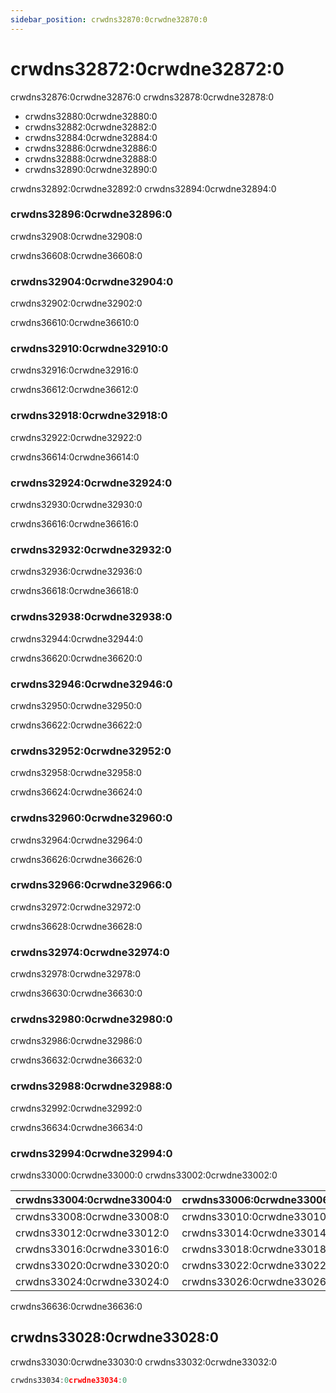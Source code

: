 ```yaml
---
sidebar_position: crwdns32870:0crwdne32870:0
---
```


# crwdns32872:0crwdne32872:0

crwdns32876:0crwdne32876:0 crwdns32878:0crwdne32878:0

- crwdns32880:0crwdne32880:0
- crwdns32882:0crwdne32882:0
- crwdns32884:0crwdne32884:0
- crwdns32886:0crwdne32886:0
- crwdns32888:0crwdne32888:0
- crwdns32890:0crwdne32890:0

crwdns32892:0crwdne32892:0 crwdns32894:0crwdne32894:0

### crwdns32896:0crwdne32896:0

crwdns32908:0crwdne32908:0

crwdns36608:0crwdne36608:0

### crwdns32904:0crwdne32904:0

crwdns32902:0crwdne32902:0

crwdns36610:0crwdne36610:0<br/>

### crwdns32910:0crwdne32910:0

crwdns32916:0crwdne32916:0

crwdns36612:0crwdne36612:0

### crwdns32918:0crwdne32918:0

crwdns32922:0crwdne32922:0

crwdns36614:0crwdne36614:0<br/>

### crwdns32924:0crwdne32924:0

crwdns32930:0crwdne32930:0

crwdns36616:0crwdne36616:0

### crwdns32932:0crwdne32932:0

crwdns32936:0crwdne32936:0

crwdns36618:0crwdne36618:0<br/>

### crwdns32938:0crwdne32938:0

crwdns32944:0crwdne32944:0

crwdns36620:0crwdne36620:0

### crwdns32946:0crwdne32946:0

crwdns32950:0crwdne32950:0

crwdns36622:0crwdne36622:0<br/>

### crwdns32952:0crwdne32952:0

crwdns32958:0crwdne32958:0

crwdns36624:0crwdne36624:0

### crwdns32960:0crwdne32960:0

crwdns32964:0crwdne32964:0

crwdns36626:0crwdne36626:0<br/>

### crwdns32966:0crwdne32966:0

crwdns32972:0crwdne32972:0

crwdns36628:0crwdne36628:0

### crwdns32974:0crwdne32974:0

crwdns32978:0crwdne32978:0

crwdns36630:0crwdne36630:0<br/>

### crwdns32980:0crwdne32980:0

crwdns32986:0crwdne32986:0

crwdns36632:0crwdne36632:0

### crwdns32988:0crwdne32988:0

crwdns32992:0crwdne32992:0

crwdns36634:0crwdne36634:0<br/>

### crwdns32994:0crwdne32994:0

crwdns33000:0crwdne33000:0 crwdns33002:0crwdne33002:0

| crwdns33004:0crwdne33004:0 | crwdns33006:0crwdne33006:0 |
| -------------------------- | -------------------------- |
| crwdns33008:0crwdne33008:0 | crwdns33010:0crwdne33010:0 |
| crwdns33012:0crwdne33012:0 | crwdns33014:0crwdne33014:0 |
| crwdns33016:0crwdne33016:0 | crwdns33018:0crwdne33018:0 |
| crwdns33020:0crwdne33020:0 | crwdns33022:0crwdne33022:0 |
| crwdns33024:0crwdne33024:0 | crwdns33026:0crwdne33026:0 |

crwdns36636:0crwdne36636:0

## crwdns33028:0crwdne33028:0

crwdns33030:0crwdne33030:0 crwdns33032:0crwdne33032:0

```go title="logger.go"
crwdns33034:0crwdne33034:0
```
